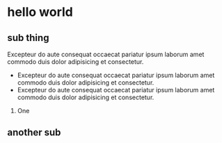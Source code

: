# hello world

## sub thing

Excepteur do aute consequat occaecat pariatur ipsum laborum amet commodo duis dolor adipisicing et consectetur.
- Excepteur do aute consequat occaecat pariatur ipsum laborum amet commodo duis dolor adipisicing et consectetur.
- Excepteur do aute consequat occaecat pariatur ipsum laborum amet commodo duis dolor adipisicing et consectetur.
1. One
## another sub
